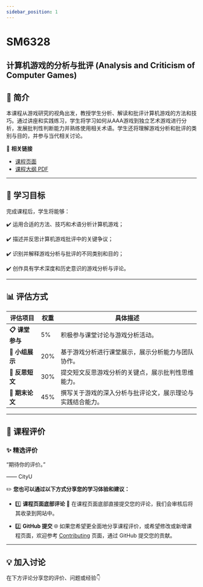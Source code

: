 ```yaml
---
sidebar_position: 1
---
```


# SM6328
## 计算机游戏的分析与批评 (Analysis and Criticism of Computer Games)

## **📘 简介**
本课程从游戏研究的视角出发，教授学生分析、解读和批评计算机游戏的方法和技巧。通过讲座和实践练习，学生将学习如何从AAA游戏到独立艺术游戏进行分析，发展批判性判断能力并熟练使用相关术语。学生还将理解游戏分析和批评的类别与目的，并参与当代相关讨论。

🔗 **相关链接**
- [课程页面](https://www.cityu.edu.hk/catalogue/pg/202425/course/SM6328.htm)
- [课程大纲 PDF](https://www.cityu.edu.hk/catalogue/pg/202425/course/SM6328.pdf)

---

## **🎯 学习目标**

完成课程后，学生将能够：

✔️ 运用合适的方法、技巧和术语分析计算机游戏；

✔️ 描述并反思计算机游戏批评中的关键争议；

✔️ 识别并解释游戏分析与批评的不同类别和目的；

✔️ 创作具有学术深度和历史意识的游戏分析与评论。

---

## **📊 评估方式**

| **评估项目**                     | **权重** | **具体描述**                                                                                       |
|---------------------------------|---------|---------------------------------------------------------------------------------------------------|
| **📋 课堂参与**                   | 5%      | 积极参与课堂讨论与游戏分析活动。                                                                     |
| **📂 小组展示**                   | 20%     | 基于游戏分析进行课堂展示，展示分析能力与团队协作。                                                    |
| **📂 反思短文**                   | 30%     | 提交短文反思游戏分析的关键点，展示批判性思维能力。                                                    |
| **📂 期末论文**                   | 45%     | 撰写关于游戏的深入分析与批评论文，展示理论与实践结合能力。                                               |

---

## **💬 课程评价**

### ✨ **精选评价**
<div className={commentStyles.commentBox}>
    <p className={commentStyles.commentText}>
        “期待你的评价。”
    </p>
    <p className={commentStyles.commentAuthor}>—— CityU</p>
</div>

✏️ **您也可以通过以下方式分享您的学习体验和建议：**

- 1️⃣ **课程页面底部评论**
💬 在课程页面底部直接提交您的评论，我们会审核后将其收录到网站中。

- 2️⃣ **GitHub 提交**
🌐 如果您希望更全面地分享课程评价，或希望修改或新增课程页面，欢迎参考 [Contributing](https://penjc.github.io/cityU-navigator/contributing) 页面，通过 GitHub 提交您的贡献。

---

## **💡 加入讨论**

在下方评论分享您的评价、问题或经验👇
<Utterances />